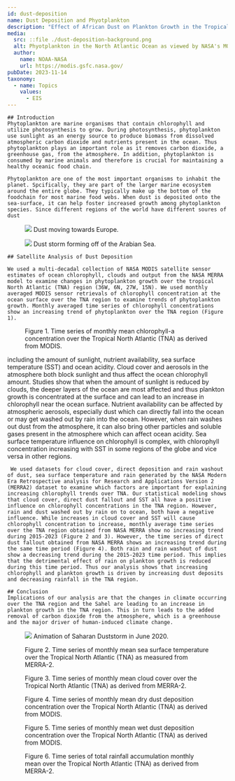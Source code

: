 ---
id: dust-deposition
name: Dust Deposition and Phyotplankton
description: "Effect of African Dust on Plankton Growth in the Tropical North Atlantic Region"
media:
  src: ::file ./dust-deposition-background.png
  alt: Phyotplankton in the North Atlantic Ocean as viewed by NASA's MODIS sensor.
  author: 
    name: NOAA-NASA
    url: https://modis.gsfc.nasa.gov/
pubDate: 2023-11-14
taxonomy:
  - name: Topics
    values:
      - EIS
---

<Block>
  <Prose>

    ## Introduction
    Phytoplankton are marine organisms that contain chlorophyll and utilize photosynthesis to grow. During photosynthesis, phytoplankton use sunlight as an energy source to produce biomass from dissolved atmospheric carbon dioxide and nutrients present in the ocean. Thus phytoplankton plays an important role as it removes carbon dioxide, a greenhouse gas, from the atmosphere. In addition, phytoplankton is consumed by marine animals and therefore is crucial for maintaining a healthy oceanic food chain. 

    Phytoplankton are one of the most important organisms to inhabit the planet. Spcifically, they are part of the larger marine ecosystem around the entire globe. They typically make up the bottom of the foodchain for most marine food webs. When dust is deposited onto the sea-surface, it can help foster increased growth among phytoplankton species. Since different regions of the world have different soures of dust  
  </Prose>
  <Figure>
      <Image
      src={new URL('./dust-saharan-europe.jpg', import.meta.url).href}
    />
    <Caption attrAuthor='NASA Earth Observatory' attrUrl='https://earthobservatory.nasa.gov/images/152384/saharan-dust-blows-toward-europe'>
      Dust moving towards Europe. 
    </Caption>
  </Figure>
</Block>

<Block>
  <Figure>
      <Image
      src={new URL('./dust-arabian.jpg', import.meta.url).href}
    />
    <Caption attrAuthor='NASA Earth Observatory' attrUrl='https://earthobservatory.nasa.gov/images/149378/dust-storm-envelops-the-arabian-sea'>
      Dust storm forming off of the Arabian Sea. 
    </Caption>
  </Figure>
  <Prose>

    ## Satellite Analysis of Dust Deposition

    We used a multi-decadal collection of NASA MODIS satellite sensor estimates of ocean chlorophyll, clouds and output from the NASA MERRA model to examine changes in phytoplankton growth over the tropical North Atlantic (TNA) region (36W, 6N, 27W, 15N). We used monthly averaged MODIS sensor retrievals of chlorophyll concentration at the ocean surface over the TNA region to examine trends of phytoplankton growth. Monthly averaged time series of chlorophyll concentrations show an increasing trend of phytoplankton over the TNA region (Figure 1).
  </Prose>
</Block>

<Block type="wide">
  <Figure>
    <Chart
      dataPath={new URL('./dust-deposition-trendline.csv', import.meta.url).href}
      dateFormat="%Y-%m-%d"
      idKey='source'
      xKey='Date'
      yKey='Chlorophyll'
      yAxisLabel='Chlorophyll-a concentration (mg/m^3)'
    />
    <Caption>
      Figure 1. Time series of monthly mean chlorophyll-a concentration over the Tropical North Atlantic (TNA) as derived from MODIS.
    </Caption>
  </Figure>
</Block>

<Block>
  <Prose>
    including the amount of sunlight, nutrient availability, sea surface temperature (SST) and ocean acidity. Cloud cover and aerosols in the atmosphere both block sunlight and thus affect the ocean chlorophyll amount. Studies show that when the amount of sunlight is reduced by clouds, the deeper layers of the ocean are most affected and thus plankton growth is concentrated at the surface and can lead to an increase in chlorophyll near the ocean surface. Nutrient availability can be affected by atmospheric aerosols, especially dust which can directly fall into the ocean or may get washed out by rain into the ocean. However, when rain washes out dust from the atmosphere, it can also bring other particles and soluble gases present in the atmosphere which can affect ocean acidity. Sea surface temperature influence on chlorophyll is complex, with chlorophyll concentration increasing with SST in some regions of the globe and vice versa in other regions.

     We used datasets for cloud cover, direct deposition and rain washout of dust, sea surface temperature and rain generated by the NASA Modern Era Retrospective analysis for Research and Applications Version 2 (MERRA2) dataset to examine which factors are important for explaining increasing chlorophyll trends over TNA. Our statistical modeling shows that cloud cover, direct dust fallout and SST all have a positive influence on chlorophyll concentrations in the TNA region. However, rain and dust washed out by rain on to ocean, both have a negative influence. While increases in cloud cover and SST will cause chlorophyll concentration to increase, monthly average time series over the TNA region obtained from NASA MERRA show no increasing trend during 2015-2023 (Figure 2 and 3). However, the time series of direct dust fallout obtained from NASA MERRA shows an increasing trend during the same time period (Figure 4). Both rain and rain washout of dust show a decreasing trend during the 2015-2023 time period. This implies that the detrimental effect of rain on plankton growth is reduced during this time period. Thus our analysis shows that increasing chlorophyll and plankton growth is driven by increasing dust deposits and decreasing rainfall in the TNA region.

  </Prose>
</Block>

<Block>
  <Prose>

    ## Conclusion
    Implications of our analysis are that the changes in climate occurring over the TNA region and the Sahel are leading to an increase in plankton growth in the TNA region. This in turn leads to the added removal of carbon dioxide from the atmosphere, which is a greenhouse and the major driver of human-induced climate change.
  
  </Prose>
  <Figure>
      <Image
      src={new URL('./dust.gif', import.meta.url).href}
    />
    <Caption attrAuthor='GEOSTATIONARY OPERATIONAL ENVIRONMENTAL SATELLITES—R SERIES' attrUrl='https://www.goes-r.gov/spacesegment/abi.html'>
      Animation of Saharan Duststorm in June 2020. 
    </Caption>
  </Figure>
</Block>

<Block type="wide">
  <Figure>
    <Chart
      dataPath={new URL('./sst-dust.csv', import.meta.url).href}
      dateFormat="%Y-%m-%d"
      idKey='source'
      xKey='Date'
      yKey='Sea Surface Temperature'
      yAxisLabel='Temperature (Celsius)'
    />
    <Caption>
      Figure 2. Time series of monthly mean sea surface temperature over the Tropical North Atlantic (TNA) as measured from MERRA-2.
    </Caption>
  </Figure>
</Block>

<Block type="wide">
  <Figure>
    <Chart
      dataPath={new URL('./cld-dust.csv', import.meta.url).href}
      dateFormat="%Y-%m-%d"
      idKey='source'
      xKey='Date'
      yKey='Cloud Cover'
      yAxisLabel='Cloud Cover (0 to 1)'
    />
    <Caption>
      Figure 3. Time series of monthly mean cloud cover over the Tropical North Atlantic (TNA) as derived from MERRA-2.
    </Caption>
  </Figure>
</Block>

<Block type="wide">
  <Figure>
    <Chart
      dataPath={new URL('./dry-dust.csv', import.meta.url).href}
      dateFormat="%Y-%m-%d"
      idKey='source'
      xKey='Date'
      yKey='Dry Dust Deposition'
      yAxisLabel='Dry Dust Deposition (mg/m^3)'
    />
    <Caption>
      Figure 4. Time series of monthly mean dry dust deposition concentration over the Tropical North Atlantic (TNA) as derived from MODIS.
    </Caption>
  </Figure>
</Block>

<Block type="wide">
  <Figure>
    <Chart
      dataPath={new URL('./wet-dust.csv', import.meta.url).href}
      dateFormat="%Y-%m-%d"
      idKey='source'
      xKey='Date'
      yKey='Wet Dust Deposition'
      yAxisLabel='Wet Dust Deposition'
    />
    <Caption>
      Figure 5. Time series of monthly mean wet dust deposition concentration over the Tropical North Atlantic (TNA) as derived from MODIS.
    </Caption>
  </Figure>
</Block>

<Block type="wide">
  <Figure>
    <Chart
      dataPath={new URL('./rainfall-dust-dep.csv', import.meta.url).href}
      dateFormat="%Y-%m-%d"
      idKey='source'
      xKey='Date'
      yKey='Precipitation'
      yAxisLabel='Total Precipitation (mm)'
    />
    <Caption>
      Figure 6. Time series of total rainfall accumulation monthly mean over the Tropical North Atlantic (TNA) as derived from MERRA-2.
    </Caption>
  </Figure>
</Block>